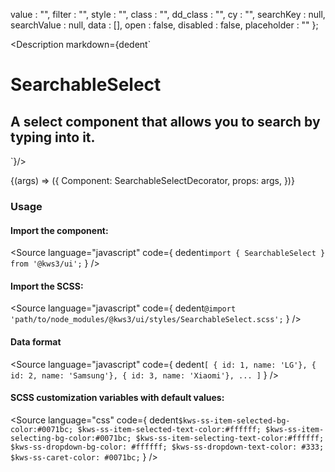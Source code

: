 
  value : "",
  filter : "",
  style : "",
  class : "",
  dd_class : "",
  cy : "",
  searchKey : null,
  searchValue : null,
  data : [],
  open : false,
  disabled : false,
  placeholder : ""
};

<Meta
  title="Forms/SearchableSelect"
  component={SearchableSelect}
  args={args}
/>

<Description markdown={dedent`
# SearchableSelect
## A select component that allows you to search by typing into it.
`}/>

<Canvas>
  <Story
  name="SearchableSelect"
  args={args}
  >
  {(args) => ({
    Component: SearchableSelectDecorator,
    props: args,
  })}
  </Story>
</Canvas>

<ArgsTable story="SearchableSelect" />

### Usage
#### Import the component:
<Source
  language="javascript"
  code={
    dedent`import { SearchableSelect } from '@kws3/ui';`
  }
/>

#### Import the SCSS:
<Source
  language="javascript"
  code={
    dedent`@import 'path/to/node_modules/@kws3/ui/styles/SearchableSelect.scss';`
  }
/>

#### Data format
<Source
  language="javascript"
  code={
    dedent`
    [
      { id: 1, name: 'LG'},
      { id: 2, name: 'Samsung'},
      { id: 3, name: 'Xiaomi'},
    ...
    ]
    `
  }
/>

#### SCSS customization variables with default values:
<Source
  language="css"
  code={
    dedent`
      $kws-ss-item-selected-bg-color:#0071bc;
      $kws-ss-item-selected-text-color:#ffffff;
      $kws-ss-item-selecting-bg-color:#0071bc;
      $kws-ss-item-selecting-text-color:#ffffff;
      $kws-ss-dropdown-bg-color: #ffffff;
      $kws-ss-dropdown-text-color: #333;
      $kws-ss-caret-color: #0071bc;
    `
  }
/>
